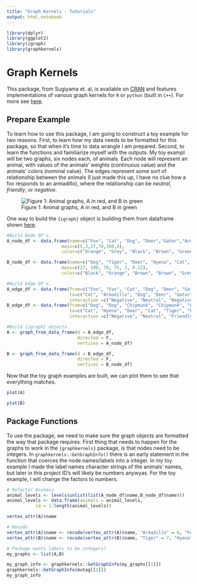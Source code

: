 ```yaml
---
title: "Graph Kernels - Tutorials"
output: html_notebook
---
```


```r
library(dplyr)
library(ggplot2)
library(igraph)
library(graphkernels)
```


# Graph Kernels
This package, from Sugiyama et. al, is available on [CRAN](https://cran.r-project.org/) and features implementations of various graph kernels for `R` or `python` (built in `C++`). For more see [here](https://github.com/Levi-Nicklas/GraphKernels/blob/master/RelevantPapers_and_Resources/R_and_Python_packages.pdf).

## Prepare Example

To learn how to use this package, I am going to construct a toy example for two reasons. First, to learn how my data needs to be formatted for this package, so that when it's time to data wrangle I am prepared. Second, to learn the functions and familiarize myself with the outputs. My toy exampl will be two graphs, six nodes each, of animals. Each node will represent an animal, with values of the animals' weights (continuous value) and the animals' colors (nominal value). The edges represent some sort of relationship between the animals (I just made this up, I have no clue how a fox responds to an armadillo), where the relationship can be _neutral_, _friendly_, or _negative_. 

![Figure 1: Animal graphs, A in red, and B in green](../../Images/animals_graph.svg)

One way to build the `{igraph}` object is building them from dataframe shown [here](https://igraph.org/r/doc/graph_from_data_frame.html).

```r
#Build Node DF's.
A_node_df <- data.frame(name=c("Fox", "Cat", "Dog", "Deer","Gator","Armadillo"),
                     mass=c(5,3,27,70,200,4),
                     color=c("Orange", "Grey", "Black", "Brown", "Green", "Grey"))

B_node_df <- data.frame(name=c("Dog", "Tiger", "Deer", "Hyena", "Cat", "Chipmunk" ),
                     mass=c(27, 190, 70, 75, 3, 0.12),
                     color=c("Black", "Orange", "Brown", "Brown", "Grey", "Brown"))

#Build Edge DF's.
A_edge_df <- data.frame(from=c("Fox", "Fox", "Cat", "Dog", "Deer", "Gator"),
                        to=c("Cat", "Armadillo", "Dog", "Deer", "Gator", "Armadillo"),
                        interaction =c("Negative", "Neutral", "Negative", "Friendly", "Negative", "Negative"))
B_edge_df <- data.frame(from=c("Dog", "Dog", "Chipmunk", "Chipmunk", "Cat", "Tiger"),
                        to=c("Cat", "Hyena", "Deer", "Cat", "Tiger", "Hyena"),
                        interaction =c("Negative", "Neutral", "Friendly", "Negative", "Negative", "Negative"))

#Build {igraph} objects.
A <- graph_from_data_frame(d = A_edge_df, 
                           directed = F, 
                           vertices = A_node_df)

B <- graph_from_data_frame(d = B_edge_df, 
                           directed = F, 
                           vertices = B_node_df)
```

Now that the toy graph examples are built, we can plot them to see that everything matches.

```r
plot(A)
```

```r
plot(B)
```

## Package Functions
To use the package, we need to make sure the graph objects are formatted the way that package requires. First thing that needs to happen for the graphs to work in the `{graphkernels}` package, is that nodes need to be integers. In `graphkernels::GetGraphInfo()` there is an early statement in the function that coerces the node names/labels into a integer. In my toy example I made the label names character strings of the animals' names, but later in this project ID's will likely be numbers anywyas. For the toy example, I will change the factors to numbers. 

```r
# Refactor Animals
animal_levels <- levels(unlist(list(A_node_df$name,B_node_df$name)))
animal_levels <- data.frame(animals = animal_levels,
           id = 1:length(animal_levels))

vertex_attr(A)$name

# Recode 
vertex_attr(A)$name <- recode(vertex_attr(A)$name, "Armadillo" = 6, "Fox" = 1, "Cat" = 2, "Dog" = 3, "Deer" = 4, "Gator" = 5)
vertex_attr(B)$name <- recode(vertex_attr(B)$name, "Tiger" = 7, "Hyena" = 8, "Chipmunk" = 9, "Dog" = 3, "Cat" = 2, "Deer" = 4)

# Package wants labels to be integers?
my_graphs <- list(A,B)

my_graph_info <- graphkernels::GetGraphInfo(my_graphs[[1]])
graphkernels::GetGraphInfo(mutag[[1]])
my_graph_info
```








